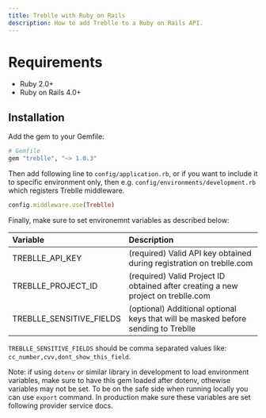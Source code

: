 ```yaml
---
title: Treblle with Ruby on Rails
description: How to add Treblle to a Ruby on Rails API.
---
```


# Requirements

- Ruby 2.0+
- Ruby on Rails 4.0+

## Installation

Add the gem to your Gemfile:

```rb
# Gemfile
gem "treblle", "~> 1.0.3"
```

Then add following line to `config/application.rb`, or if you want to include it to specific environment only, then e.g. `config/environments/development.rb` which registers Treblle middleware.

```rb
config.middleware.use(Treblle)
```

Finally, make sure to set environemnt variables as described below:

| Variable                 | Description                                                                       |
| :----------------------- | :-------------------------------------------------------------------------------- |
| TREBLLE_API_KEY          | (required) Valid API key obtained during registration on treblle.com              |
| TREBLLE_PROJECT_ID       | (required) Valid Project ID obtained after creating a new project on treblle.com  |
| TREBLLE_SENSITIVE_FIELDS | (optional) Additional optional keys that will be masked before sending to Treblle |

`TREBLLE_SENSITIVE_FIELDS` should be comma separated values like: `cc_number,cvv,dont_show_this_field`.

Note: if using `dotenv` or similar library in development to load environment variables, make sure to have this gem loaded after dotenv, othewise variables may not be set. To be on the safe side when running locally you can use `export` command. In production make sure these variables are set following provider service docs.
